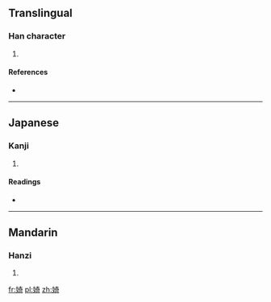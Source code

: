 ==Translingual==

===Han character===
{{Han char|rn=38|rad=女|as=08|sn=11|four=4442<sub>1</sub>|canj=女大一口 (VKMR)|ids=⿰[[女]][[奇]]}}

# {{defn|Han|sort=女08}}

====References====
* {{Han ref|kx=0264.170|dkj=06401|dj=0531.090|hdz=21057.020|uh=5A4D|ud=23117|bh=D4E5|bd=54501}}

----

==Japanese==

===Kanji===
{{ja-kanji|grade=|rs=女08}}

# {{defn|lang=ja|sort=女08}}

====Readings====
* {{ja-readings|on=[[き]] (ki)|kun=[[みめよい]] (mimeyoi)}}

----

==Mandarin==

===Hanzi===
{{cmn-hanzi|pin=[[qǐ]] ([[qi3]])|wg=ch'i<sup>3</sup>}}

# {{defn|lang=cmn|sort=女08}}

[[fr:婍]]
[[pl:婍]]
[[zh:婍]]